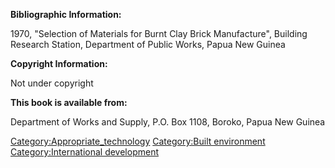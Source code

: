 '''Bibliographic Information:'''
<p>1970, "Selection of Materials for Burnt Clay Brick Manufacture", Building Research Station, Department of Public Works, Papua New Guinea</p>
'''Copyright Information:'''
<p>Not under copyright</p>
'''This book is available from:'''
<p>Department of Works and Supply, P.O. Box 1108, Boroko, Papua New Guinea</p>
[[Category:Appropriate_technology]]
[[Category:Built environment]]
[[Category:International development]]